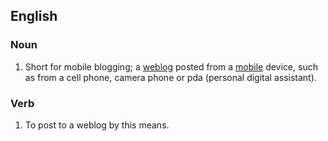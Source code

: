 ==English==

===Noun===
{{wikipedia}}
{{en-noun}}

#Short for mobile blogging; a [[weblog]] posted from a [[mobile]] device, such as from a cell phone, camera phone or pda (personal digital assistant).

===Verb===
{{en-verb|moblog|g|ed}}

# To post to a weblog by this means.